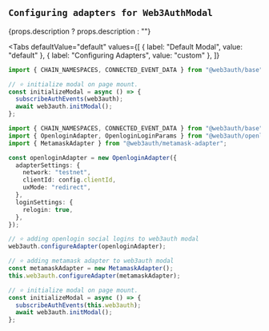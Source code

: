 

## `Configuring adapters for Web3AuthModal`

<span>{props.description ? props.description : ""} </span>

<Tabs
  defaultValue="default"
  values={[
    { label: "Default Modal", value: "default" },
    { label: "Configuring Adapters", value: "custom" },
  ]}
>

<TabItem value="default">

```ts
import { CHAIN_NAMESPACES, CONNECTED_EVENT_DATA } from "@web3auth/base";

// ⭐️ initialize modal on page mount.
const initializeModal = async () => {
  subscribeAuthEvents(web3auth);
  await web3auth.initModal();
};
```

</TabItem>

<TabItem value="custom">

```ts
import { CHAIN_NAMESPACES, CONNECTED_EVENT_DATA } from "@web3auth/base";
import { OpenloginAdapter, OpenloginLoginParams } from "@web3auth/openlogin-adapter";
import { MetamaskAdapter } from "@web3auth/metamask-adapter";

const openloginAdapter = new OpenloginAdapter({
  adapterSettings: {
    network: "testnet",
    clientId: config.clientId,
    uxMode: "redirect",
  },
  loginSettings: {
    relogin: true,
  },
});

// ⭐️ adding openlogin social logins to web3auth modal
web3auth.configureAdapter(openloginAdapter);

// ⭐️ adding metamask adapter to web3auth modal
const metamaskAdapter = new MetamaskAdapter();
this.web3auth.configureAdapter(metamaskAdapter);

// ⭐️ initialize modal on page mount.
const initializeModal = async () => {
  subscribeAuthEvents(this.web3auth);
  await web3auth.initModal();
};
```

</TabItem>

</Tabs>
<br/>
